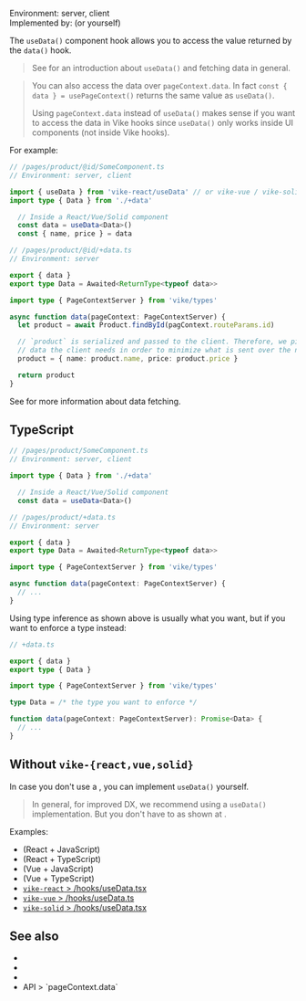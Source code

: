 
Environment: server, client  
Implemented by: <UiFrameworkExtension /> (or <Link href="#without-vike-react-vue-solid">yourself</Link>)  

The `useData()` component hook allows you to access the value returned by the <Link href="/data">`data()` hook</Link>.

> See <Link href="/data-fetching" /> for an introduction about `useData()` and fetching data in general.

> You can also access the data over <Link href="/pageContext#data">`pageContext.data`</Link>. In fact <Link href="/usePageContext">`const { data } = usePageContext()`</Link> returns the same value as `useData()`.
>
> Using `pageContext.data` instead of `useData()` makes sense if you want to access the data in <Link href="/hooks">Vike hooks</Link> since `useData()` only works inside UI components (not inside Vike hooks).

For example:

```ts
// /pages/product/@id/SomeComponent.ts
// Environment: server, client

import { useData } from 'vike-react/useData' // or vike-vue / vike-solid
import type { Data } from './+data'

  // Inside a React/Vue/Solid component
  const data = useData<Data>()
  const { name, price } = data
```

```ts
// /pages/product/@id/+data.ts
// Environment: server

export { data }
export type Data = Awaited<ReturnType<typeof data>>

import type { PageContextServer } from 'vike/types'

async function data(pageContext: PageContextServer) {
  let product = await Product.findById(pagContext.routeParams.id)

  // `product` is serialized and passed to the client. Therefore, we pick only the
  // data the client needs in order to minimize what is sent over the network.
  product = { name: product.name, price: product.price }

  return product
}
```

See <Link href="/data-fetching" /> for more information about data fetching.


## TypeScript

```ts
// /pages/product/SomeComponent.ts
// Environment: server, client

import type { Data } from './+data'

  // Inside a React/Vue/Solid component
  const data = useData<Data>()
```

```ts
// /pages/product/+data.ts
// Environment: server

export { data }
export type Data = Awaited<ReturnType<typeof data>>

import type { PageContextServer } from 'vike/types'

async function data(pageContext: PageContextServer) {
  // ...
}
```

Using type inference as shown above is usually what you want, but if you want to enforce a type instead:

```ts
// +data.ts

export { data }
export type { Data }

import type { PageContextServer } from 'vike/types'

type Data = /* the type you want to enforce */

function data(pageContext: PageContextServer): Promise<Data> {
  // ...
}
```

## Without `vike-{react,vue,solid}`

In case you don't use a <UiFrameworkExtension />, you can implement `useData()` yourself.

> In general, for improved DX, we recommend using a `useData()` implementation. But you don't have to as shown at <Link href="/data#without-vike-react-vue-solid" doNotInferSectionTitle />.

Examples:
 - <RepoLink path='/packages/create-vike-core/boilerplate-react/renderer/useData.js' /> (React + JavaScript)
 - <RepoLink path='/packages/create-vike-core/boilerplate-react-ts/renderer/useData.ts' /> (React + TypeScript)
 - <RepoLink path='/packages/create-vike-core/boilerplate-vue/renderer/useData.js' /> (Vue + JavaScript)
 - <RepoLink path='/packages/create-vike-core/boilerplate-vue-ts/renderer/useData.ts' /> (Vue + TypeScript)
 - [`vike-react` > /hooks/useData.tsx](https://github.com/vikejs/vike-react/blob/main/packages/vike-react/src/hooks/useData.tsx)
 - [`vike-vue` > /hooks/useData.ts](https://github.com/vikejs/vike-vue/blob/main/packages/vike-vue/src/hooks/useData.ts)
 - [`vike-solid` > /hooks/useData.tsx](https://github.com/vikejs/vike-solid/blob/main/vike-solid/hooks/useData.tsx)


## See also

- <Link href="/data-fetching" />
- <Link href="/data" />
- <Link href="/usePageContext" />
- <Link href="/pageContext#data">API > `pageContext.data`</Link>
